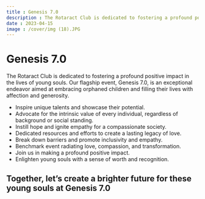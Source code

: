 ```yaml
---
title : Genesis 7.0
description : The Rotaract Club is dedicated to fostering a profound positive impact in the lives of young souls. Our flagship event, Genesis 7.0, is an exceptional endeavor aimed at embracing orphaned children and filling their lives with affection and generosity.
date : 2023-04-15
image : /cover/img (18).JPG
---
```


# Genesis 7.0

The Rotaract Club is dedicated to fostering a profound positive impact in the lives of young souls. Our flagship event, Genesis 7.0, is an exceptional endeavor aimed at embracing orphaned children and filling their lives with affection and generosity.

- Inspire unique talents and showcase their potential.
- Advocate for the intrinsic value of every individual, regardless of background or social standing.
- Instill hope and ignite empathy for a compassionate society.
- Dedicated resources and efforts to create a lasting legacy of love.
- Break down barriers and promote inclusivity and empathy.
- Benchmark event radiating love, compassion, and transformation.
- Join us in making a profound positive impact.
- Enlighten young souls with a sense of worth and recognition.

## Together, let’s create a brighter future for these young souls at Genesis 7.0